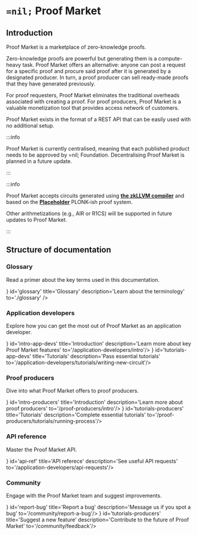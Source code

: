 

# `=nil;` Proof Market

## Introduction


Proof Market is a marketplace of zero-knowledge proofs.

Zero-knowledge proofs are powerful but generating them is a compute-heavy task. Proof Market offers an alternative: anyone can post a request for a specific proof and procure said proof after it is generated by a designated producer. In turn, a proof producer can sell ready-made proofs that they have generated previously. 

For proof requesters, Proof Market eliminates the traditional overheads associated with creating a proof. For proof producers, Proof Market is a valuable monetization tool that provides access network of customers.

Proof Market exists in the format of a REST API that can be easily used with no additional setup.

:::info

Proof Market is currently centralised, meaning that each published product needs to be approved by =nil; Foundation. Decentralising Proof Market is planned in a future update.

:::

:::info

Proof Market accepts circuits generated using [**the zkLLVM compiler**](../zkllvm/overview/what-is-zkllvm) and based on the [**Placeholder**](https://github.com/NilFoundation/evm-placeholder-verification) PLONK-ish proof system.

Other arithmetizations (e.g., AIR or R1CS) will be supported in future updates to Proof Market.

:::

## Structure of documentation

### Glossary

Read a primer about the key terms used in this documentation.

<CardSection>
    <Card icon={<img src={LibraryBooks}/>} id='glossary' title='Glossary' description='Learn about the terminology' to='./glossary' />
</CardSection>

### Application developers

Explore how you can get the most out of Proof Market as an application developer.

<CardSection>
    <Card icon={<img src={Code}/>} id='intro-app-devs' title='Introduction' description='Learn more about key Proof Market features' to='/application-developers/intro'/>
    <Card icon={<img src={Class}/>} id='tutorials-app-devs' title='Tutorials' description='Pass essential tutorials' to='/application-developers/tutorials/writing-new-circuit'/>
</CardSection>

### Proof producers

Dive into what Proof Market offers to proof producers.

<CardSection>
    <Card icon={<img src={Calculate}/>} id='intro-producers' title='Introduction' description='Learn more about proof producers' to='/proof-producers/intro'/>
    <Card icon={<img src={School}/>} id='tutorials-producers' title='Tutorials' description='Complete essential tutorials' to='/proof-producers/tutorials/running-process'/>
</CardSection>

### API reference

Master the Proof Market API.

<CardSection>
    <Card icon={<img src={API}/>} id='api-ref' title='API referece' description='See useful API requests' to='/application-developers/api-requests'/>
</CardSection>

### Community

Engage with the Proof Market team and suggest improvements.


<CardSection>
    <Card icon={<img src={BugReport}/>} id='report-bug' title='Report a bug' description='Message us if you spot a bug' to='/community/report-a-bug'/>
    <Card icon={<img src={Feedback}/>} id='tutorials-producers' title='Suggest a new feature' description='Contribute to the future of Proof Market' to='/community/feedback'/>
</CardSection>
